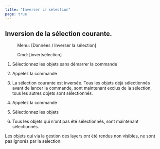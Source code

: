 ```yaml
---
title: "Inverser la sélection"
page: true
---
```

## Inversion de la s&#233;lection courante.
 <Menu> Menu: [Données / Inverser la sélection] </Menu> 
<GeoDesigner> <Menu> Cmd: [invertselection] </Menu> 
</GeoDesigner>

1. S&#233;lectionnez les objets sans d&#233;marrer la commande

2. Appelez la commande 

3. La s&#233;lection courante est invers&#233;e. Tous les objets d&#233;j&#224; s&#233;lectionn&#233;s avant de lancer la commande, sont maintenant exclus de la s&#233;lection, tous les autres objets sont s&#233;lectionn&#233;s.





1. Appelez la commande 

2. S&#233;lectionnez les objets

3. Tous les objets qui n&#39;ont pas &#233;t&#233; s&#233;lectionn&#233;s, sont maintenant s&#233;lectionn&#233;s.




<Success>
Les objets qui via la gestion des layers ont &#233;t&#233; rendus non visibles, ne sont pas ignor&#233;s par la s&#233;lection.
</Success>
